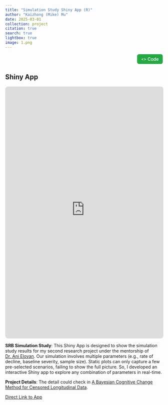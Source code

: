 ```yaml
---
title: "Simulation Study Shiny App (R)"
author: "Kaizhong (Mike) Mu"
date: 2025-03-01
collection: project
citation: true
search: true
lightbox: true
image: 1.png
---  
```


```{=html}
<div style="text-align: right; margin-bottom: 10px;">
    <a href="https://github.com/Kaizhongmu/SRB_Simulation_App" target="_blank" style="text-decoration: none; color: #fff; background-color: #28a745; border: 1px solid #28a745; padding: 6px 12px; border-radius: 6px; font-size: 14px; font-family: -apple-system, BlinkMacSystemFont, 'Segoe UI', sans-serif; display: inline-flex; align-items: center; gap: 4px; font-weight: 500;">
        <span style="font-size: 12px;">&lt;&gt;</span> Code
    </a>
</div>
```

## Shiny App

<iframe src="https://brown-biostatistics-mikemu.shinyapps.io/SRB_simulation/" 
        width="100%" 
        height="800px" 
        style="border: 1px solid #ddd; border-radius: 8px;">
    <p>Your browser does not support iframes. 
       <a href="https://brown-biostatistics-mikemu.shinyapps.io/SRB_simulation/" target="_blank">Open SRB Simulation App</a>
    </p>
</iframe>

**SRB Simulation Study**: This Shiny App is designed to show the simulation study results for my second research project under the mentorship of [Dr. Ani Eloyan](https://vivo.brown.edu/display/aeloyan). Our simulation involves multiple parameters (e.g., rate of decline, baseline severity, sample size). Static plots can only capture a few pre-selected scenarios, failing to show the full picture. So, I developed an interactive Shiny app to explore any combination of parameters in real-time.

**Project Details**: The detail could check in [A Bayesian Cognitive Change Method for Censored Longitudinal Data](../../../research.html#a-bayesian-cognitive-change-method-for-censored-longitudinal-data).

[Direct Link to App](https://brown-biostatistics-mikemu.shinyapps.io/SRB_simulation/){target="_blank"}
